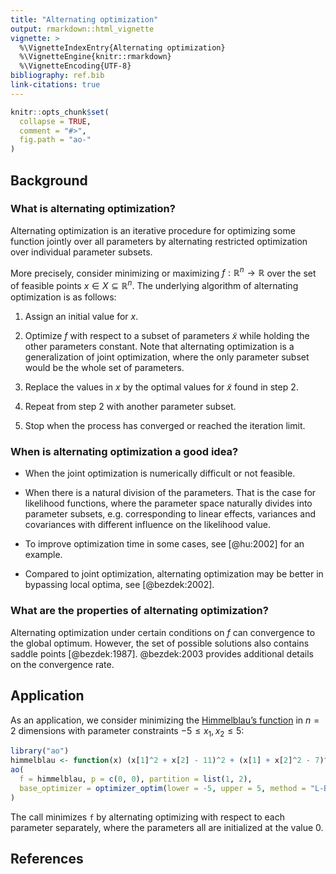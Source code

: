 ```yaml
---
title: "Alternating optimization"
output: rmarkdown::html_vignette
vignette: >
  %\VignetteIndexEntry{Alternating optimization}
  %\VignetteEngine{knitr::rmarkdown}
  %\VignetteEncoding{UTF-8}
bibliography: ref.bib
link-citations: true
---
```


```r
knitr::opts_chunk$set(
  collapse = TRUE,
  comment = "#>",
  fig.path = "ao-"
)
```

## Background

### What is alternating optimization?

Alternating optimization is an iterative procedure for optimizing some function jointly over all parameters by alternating restricted optimization over individual parameter subsets.

More precisely, consider minimizing or maximizing $f:\mathbb{R}^n \to \mathbb{R}$ over the set of feasible points $x \in X \subseteq \mathbb{R}^n$. The underlying algorithm of alternating optimization is as follows:

1. Assign an initial value for $x$.

2. Optimize $f$ with respect to a subset of parameters $\tilde{x}$ while holding the other parameters constant. Note that alternating optimization is a generalization of joint optimization, where the only parameter subset would be the whole set of parameters.

3. Replace the values in $x$ by the optimal values for $\tilde{x}$ found in step 2.

4. Repeat from step 2 with another parameter subset.

5. Stop when the process has converged or reached the iteration limit.

### When is alternating optimization a good idea?

- When the joint optimization is numerically difficult or not feasible.

- When there is a natural division of the parameters. That is the case for likelihood functions, where the parameter space naturally divides into parameter subsets, e.g. corresponding to linear effects, variances and covariances with different influence on the likelihood value.

- To improve optimization time in some cases, see [@hu:2002] for an example.

- Compared to joint optimization, alternating optimization may be better in bypassing local optima, see [@bezdek:2002].

### What are the properties of alternating optimization?

Alternating optimization under certain conditions on $f$ can convergence to the global optimum. However, the set of possible solutions also contains saddle points [@bezdek:1987]. @bezdek:2003 provides additional details on the convergence rate.

## Application

As an application, we consider minimizing the [Himmelblau's function](https://en.wikipedia.org/wiki/Himmelblau%27s_function) in $n = 2$ dimensions with parameter constraints $-5 \leq x_1, x_2 \leq 5$:

```r
library("ao")
himmelblau <- function(x) (x[1]^2 + x[2] - 11)^2 + (x[1] + x[2]^2 - 7)^2
ao(
  f = himmelblau, p = c(0, 0), partition = list(1, 2),
  base_optimizer = optimizer_optim(lower = -5, upper = 5, method = "L-BFGS-B")
)
```

The call minimizes `f` by alternating optimizing with respect to each parameter separately, where the parameters all are initialized at the value 0. 

## References
